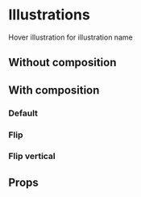 

<Meta title="Illustrations/All" component={IllustrationHouse} />

# Illustrations

Hover illustration for illustration name

## Without composition

<ThemeProvider theme={theme}>
  <SbIconGrid>
    <IllustrationHouse width="120px" height="120px" />
    <IllustrationLowHouse width="120px" height="120px" />
    <IllustrationHighHouse width="120px" height="120px" />
    <IllustrationTownHouse width="120px" height="120px" />
    <IllustrationSmallHouse width="120px" height="120px" />
    <IllustrationTerraceBlock width="120px" height="120px" />
    <IllustrationSemiDetachedHouse width="120px" height="120px" />
  </SbIconGrid>
</ThemeProvider>

## With composition

<ThemeProvider theme={theme}>
  <SbIconGrid>
    <IllustrationHighHouseComposition width="150px" height="150px" />
    <IllustrationHouseComposition width="150px" height="150px" />
    <IllustrationLowHouseComposition width="150px" height="150px" />
    <IllustrationTownHouseComposition width="150px" height="150px" />
  </SbIconGrid>
  <SbIconGrid>
    <IllustrationSmallHouseComposition width="150px" height="150px" />
    <IllustrationTerraceBlockComposition width="150px" height="150px" />
    <IllustrationSemiDetachedHouseComposition width="150px" height="150px" />
  </SbIconGrid>
</ThemeProvider>

### Default

<Preview>
  <Story name="Default">
    <IllustrationHouse width="120px" height="120px" />
  </Story>
</Preview>

### Flip

<Preview>
  <Story name="Flip">
    <IllustrationHouse width="120px" height="120px" flip={1} />
  </Story>
</Preview>

### Flip vertical

<Preview>
  <Story name="Flip vertical">
    <IllustrationHouse width="120px" height="120px" flipVertical={1} />
  </Story>
</Preview>

## Props

<Props of={IllustrationHouse} />
